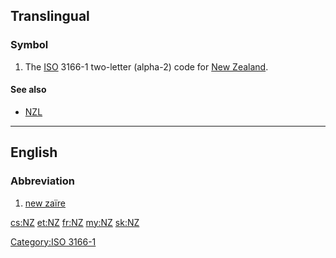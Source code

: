 {{also|nz|NZ|.nz|N.Z.}}
==Translingual==

===Symbol===
{{head|mul|symbol}}
# The [[ISO]] 3166-1 two-letter (alpha-2) code for [[New Zealand]].

====See also====
* [[NZL]] {{qualifier|ISO 3166-1 alpha-3}}

[[Category:ISO 3166-1]]
----

==English==

===Abbreviation===
{{rfc-header|Abbreviation}}
{{head|en|abbreviation}}

# [[new zaïre]]

[[cs:NZ]]
[[et:NZ]]
[[fr:NZ]]
[[my:NZ]]
[[sk:NZ]]